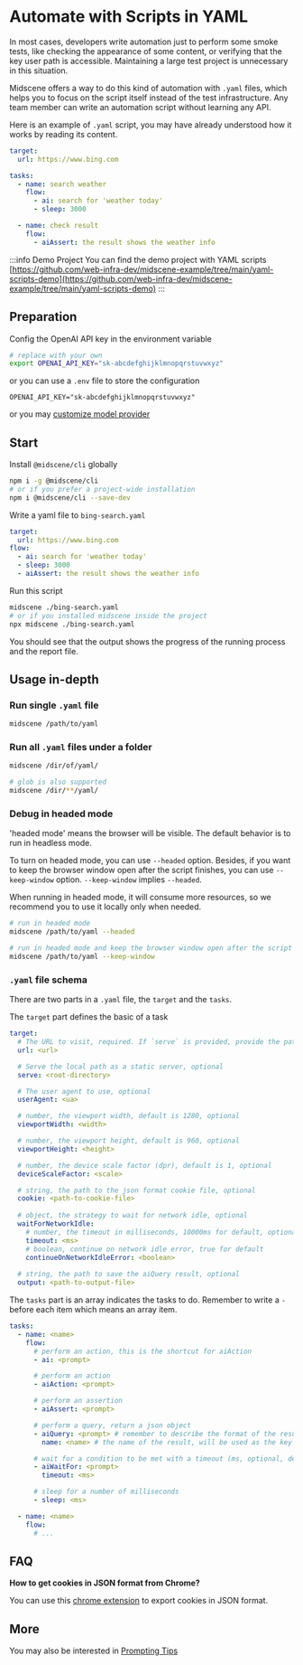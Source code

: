 # Automate with Scripts in YAML

In most cases, developers write automation just to perform some smoke tests, like checking the appearance of some content, or verifying that the key user path is accessible. Maintaining a large test project is unnecessary in this situation.

⁠Midscene offers a way to do this kind of automation with `.yaml` files, which helps you to focus on the script itself instead of the test infrastructure. Any team member can write an automation script without learning any API.

Here is an example of `.yaml` script, you may have already understood how it works by reading its content.

```yaml
target:
  url: https://www.bing.com

tasks:
  - name: search weather
    flow:
      - ai: search for 'weather today'
      - sleep: 3000

  - name: check result
    flow:
      - aiAssert: the result shows the weather info
```

:::info Demo Project
You can find the demo project with YAML scripts [https://github.com/web-infra-dev/midscene-example/tree/main/yaml-scripts-demo](https://github.com/web-infra-dev/midscene-example/tree/main/yaml-scripts-demo)
:::

## Preparation

Config the OpenAI API key in the environment variable

```bash
# replace with your own
export OPENAI_API_KEY="sk-abcdefghijklmnopqrstuvwxyz"
```

or you can use a `.env` file to store the configuration

```env filename=.env
OPENAI_API_KEY="sk-abcdefghijklmnopqrstuvwxyz"
```

or you may [customize model provider](./model-provider.html)

## Start

Install `@midscene/cli` globally

```bash
npm i -g @midscene/cli
# or if you prefer a project-wide installation
npm i @midscene/cli --save-dev
```

Write a yaml file to `bing-search.yaml`

```yaml
target:
  url: https://www.bing.com
flow:
  - ai: search for 'weather today'
  - sleep: 3000
  - aiAssert: the result shows the weather info
```

Run this script

```bash
midscene ./bing-search.yaml
# or if you installed midscene inside the project
npx midscene ./bing-search.yaml
```

You should see that the output shows the progress of the running process and the report file.

## Usage in-depth

### Run single `.yaml` file

```bash
midscene /path/to/yaml
```

### Run all `.yaml` files under a folder

```bash
midscene /dir/of/yaml/

# glob is also supported
midscene /dir/**/yaml/
```

### Debug in headed mode

'headed mode' means the browser will be visible. The default behavior is to run in headless mode.

To turn on headed mode, you can use `--headed` option. Besides, if you want to keep the browser window open after the script finishes, you can use `--keep-window` option. `--keep-window` implies `--headed`.

When running in headed mode, it will consume more resources, so we recommend you to use it locally only when needed.

```bash
# run in headed mode
midscene /path/to/yaml --headed

# run in headed mode and keep the browser window open after the script finishes
midscene /path/to/yaml --keep-window
```

### `.yaml` file schema

There are two parts in a `.yaml` file, the `target` and the `tasks`.

The `target` part defines the basic of a task

```yaml
target:
  # The URL to visit, required. If `serve` is provided, provide the path to the file to visit
  url: <url>

  # Serve the local path as a static server, optional
  serve: <root-directory>

  # The user agent to use, optional
  userAgent: <ua>

  # number, the viewport width, default is 1280, optional
  viewportWidth: <width>

  # number, the viewport height, default is 960, optional
  viewportHeight: <height>

  # number, the device scale factor (dpr), default is 1, optional
  deviceScaleFactor: <scale>

  # string, the path to the json format cookie file, optional
  cookie: <path-to-cookie-file>
  
  # object, the strategy to wait for network idle, optional
  waitForNetworkIdle:
    # number, the timeout in milliseconds, 10000ms for default, optional
    timeout: <ms>
    # boolean, continue on network idle error, true for default
    continueOnNetworkIdleError: <boolean>
  
  # string, the path to save the aiQuery result, optional
  output: <path-to-output-file>
```

The `tasks` part is an array indicates the tasks to do. Remember to write a `-` before each item which means an array item.

```yaml
tasks:
  - name: <name>
    flow:
      # perform an action, this is the shortcut for aiAction
      - ai: <prompt>

      # perform an action
      - aiAction: <prompt>

      # perform an assertion
      - aiAssert: <prompt>

      # perform a query, return a json object
      - aiQuery: <prompt> # remember to describe the format of the result in the prompt
        name: <name> # the name of the result, will be used as the key in the output json

      # wait for a condition to be met with a timeout (ms, optional, default 30000)
      - aiWaitFor: <prompt>
        timeout: <ms>

      # sleep for a number of milliseconds
      - sleep: <ms>

  - name: <name>
    flow:
      # ...
```

## FAQ

**How to get cookies in JSON format from Chrome?**

You can use this [chrome extension](https://chromewebstore.google.com/detail/get-cookiestxt-locally/cclelndahbckbenkjhflpdbgdldlbecc) to export cookies in JSON format.

## More

You may also be interested in [Prompting Tips](./prompting-tips.html)
